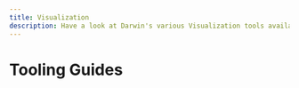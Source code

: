 ```yaml
---
title: Visualization
description: Have a look at Darwin's various Visualization tools available on the platform.
---
```

# Tooling Guides

<Cards>
  <Card
    title="Jupyter Labs"
    icon="fa-solid fa-key"
    href="/api-reference"
  />
  <Card
    title="R Studio"
    icon="fa-solid fa-stream"
    href="https://www.nextflow.io"
  />
  <Card
    title="Custom Apps"
    icon="fa-solid fa-network-wired"
    href="https://snakemake.readthedocs.io/en/stable/"
  />
</Cards>
